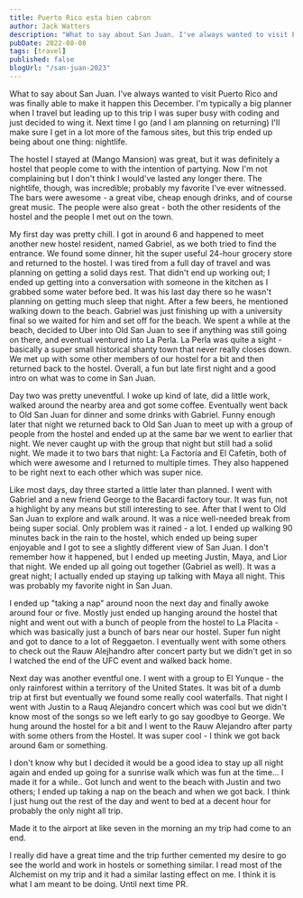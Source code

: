 ```yaml
---
title: Puerto Rico esta bien cabron
author: Jack Watters
description: "What to say about San Juan. I've always wanted to visit Puerto Rico and was finally able to make it happen this December."
pubDate: 2022-08-08
tags: [travel]
published: false
blogUrl: "/san-juan-2023"
---
```


What to say about San Juan. I've always wanted to visit Puerto Rico and was finally able to make it happen this December. I'm typically a big planner when I travel but leading up to this trip I was super busy with coding and just decided to wing it. Next time I go (and I am planning on returning) I'll make sure I get in a lot more of the famous sites, but this trip ended up being about one thing: nightlife.

The hostel I stayed at (Mango Mansion) was great, but it was definitely a hostel that people come to with the intention of partying. Now I'm not complaining but I don't think I would've lasted any longer there. The nightlife, though, was incredible; probably my favorite I've ever witnessed. The bars were awesome - a great vibe, cheap enough drinks, and of course great music. The people were also great - both the other residents of the hostel and the people I met out on the town. 

My first day was pretty chill. I got in around 6 and happened to meet another new hostel resident, named Gabriel, as we both tried to find the entrance. We found some dinner, hit the super useful 24-hour grocery store and returned to the hostel. I was tired from a full day of travel and was planning on getting a solid days rest. That didn't end up working out; I ended up getting into a conversation with someone in the kitchen as I grabbed some water before bed. It was his last day there so he wasn't planning on getting much sleep that night. After a few beers, he mentioned walking down to the beach. Gabriel was just finishing up with a university final so we waited for him and set off for the beach. We spent a while at the beach, decided to Uber into Old San Juan to see if anything was still going on there, and eventual ventured into La Perla. La Perla was quite a sight - basically a super small historical shanty town that never really closes down. We met up with some other members of our hostel for a bit and then returned back to the hostel. Overall, a fun but late first night and a good intro on what was to come in San Juan.

Day two was pretty uneventful. I woke up kind of late, did a little work, walked around the nearby area and got some coffee. Eventually went back to Old San Juan for dinner and some drinks with Gabriel. Funny enough later that night we returned back to Old San Juan to meet up with a group of people from the hostel and ended up at the same bar we went to earlier that night. We never caught up with the group that night but still had a solid night. We made it to two bars that night: La Factoría and El Cafetín, both of which were awesome and I returned to multiple times. They also happened to be right next to each other which was super nice.

Like most days, day three started a little later than planned. I went with Gabriel and a new friend George to the Bacardi factory tour. It was fun, not a highlight by any means but still interesting to see. After that I went to Old San Juan to explore and walk around. It was a nice well-needed break from being super social. Only problem was it rained - a lot. I ended up walking 90 minutes back in the rain to the hostel, which ended up being super enjoyable and I got to see a slightly different view of San Juan. I don't remember how it happened, but I ended up meeting Justin, Maya, and Lior that night. We ended up all going out together (Gabriel as well). It was a great night; I actually ended up staying up talking with Maya all night. This was probably my favorite night in San Juan.

I ended up "taking a nap" around noon the next day and finally awoke around four or five. Mostly just ended up hanging around the hostel that night and went out with a bunch of people from the hostel to La Placita - which was basically just a bunch of bars near our hostel. Super fun night and got to dance to a lot of Reggaeton. I eventually went with some others to check out the Rauw Alejhandro after concert party but we didn't get in so I watched the end of the UFC event and walked back home.

Next day was another eventful one. I went with a group to El Yunque - the only rainforest within a territory of the United States. It was bit of a dumb trip at first but eventually we found some really cool waterfalls. That night I went with Justin to a Rauq Alejandro concert which was cool but we didn't know most of the songs so we left early to go say goodbye to George. We hung around the hostel for a bit and I went to the Rauw Alejandro after party with some others from the Hostel. It was super cool - I think we got back around 6am or something. 

I don't know why but I decided it would be a good idea to stay up all night again and ended up going for a sunrise walk which was fun at the time... I made it for a while.. Got lunch and went to the beach with Justin and two others; I ended up taking a nap on the beach and when we got back. I think I just hung out the rest of the day and went to bed at a decent hour for probably the only night all trip. 

Made it to the airport at like seven in the morning an my trip had come to an end.

I really did have a great time and the trip further cemented my desire to go see the world and work in hostels or something similar. I read most of the Alchemist on my trip and it had a similar lasting effect on me. I think it is what I am meant to be doing. Until next time PR.